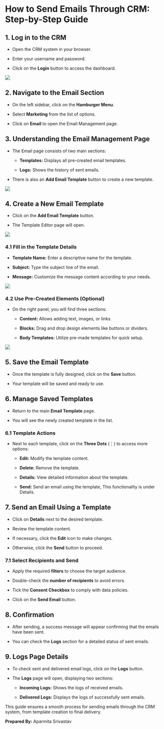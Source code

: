 # **How to Send Emails Through CRM: Step-by-Step Guide**

## **1. Log in to the CRM**

* Open the CRM system in your browser.

* Enter your username and password.

* Click on the **Login** button to access the dashboard.

![](./email.png)

## **2. Navigate to the Email Section**

* On the left sidebar, click on the **Hamburger Menu**.

* Select **Marketing** from the list of options.

* Click on **Email** to open the Email Management page.

## **3. Understanding the Email Management Page**

* The Email page consists of two main sections:

  * **Templates:** Displays all pre-created email templates.

  * **Logs:** Shows the history of sent emails.

* There is also an **Add Email Template** button to create a new template.

![](./email2.png)

## **4. Create a New Email Template**

* Click on the **Add Email Template** button.

* The Template Editor page will open.

![](./email3.png)

### **4.1 Fill in the Template Details**

* **Template Name:** Enter a descriptive name for the template.

* **Subject:** Type the subject line of the email.

* **Message:** Customize the message content according to your needs.

![](./email4.png)

### **4.2 Use Pre-Created Elements (Optional)**

* On the right panel, you will find three sections:

  * **Content:** Allows adding text, images, or links.

  * **Blocks:** Drag and drop design elements like buttons or dividers.

  * **Body Templates:** Utilize pre-made templates for quick setup.

![](./email5.png)

## **5. Save the Email Template**

* Once the template is fully designed, click on the **Save** button.

* Your template will be saved and ready to use.

## **6. Manage Saved Templates**

* Return to the main **Email Template** page.

* You will see the newly created template in the list.

### **6.1 Template Actions**

* Next to each template, click on the **Three Dots** (⋮) to access more options:

  * **Edit:** Modify the template content.

  * **Delete:** Remove the template.

  * **Details:** View detailed information about the template.

  * **Send:** Send an email using the template, This functionality is under Details.

## **7. Send an Email Using a Template**

* Click on **Details** next to the desired template.

* Review the template content.

* If necessary, click the **Edit** icon to make changes.

* Otherwise, click the **Send** button to proceed.

###

###

###

### **7.1 Select Recipients and Send**

* Apply the required **filters** to choose the target audience.

* Double-check the **number of recipients** to avoid errors.

* Tick the **Consent Checkbox** to comply with data policies.

* Click on the **Send Email** button.

##

## **8. Confirmation**

* After sending, a success message will appear confirming that the emails have been sent.

* You can check the **Logs** section for a detailed status of sent emails.

## **9. Logs Page Details**

* To check sent and delivered email logs, click on the **Logs** button.

* The **Logs** page will open, displaying two sections:

  * **Incoming Logs:** Shows the logs of received emails.

  * **Delivered Logs:** Displays the logs of successfully sent emails.

This guide ensures a smooth process for sending emails through the CRM system, from template creation to final delivery.

**Prepared By:** Aparmita Srivastav